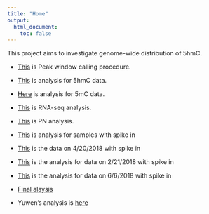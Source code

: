 ```yaml
---
title: "Home"
output:
  html_document:
    toc: false
---
```


This project aims to investigate genome-wide distribution of 5hmC.  

* [This](PeakCalling-procedure.html) is Peak window calling procedure. 
* [This](JumpSeq-analysis.html) is analysis for 5hmC data.
* [Here](5mCAnalysis.html) is analysis for 5mC data. 
* [This](RNA_Seq.html) is RNA-seq analysis. 
* [This](PN-analysis.html) is PN analysis. 
* [This](Sample-with-spikein.html) is analysis for samples with spike in
* [This](5mC5hmC.html) is the data on 4/20/2018 with spike in
* [This](FirstBatch5mC.html) is the analysis for data on 2/21/2018 with spike in
* [This](20180606.html) is the analysis for data on 6/6/2018 with spike in 
* [Final alaysis](FinalAnalysis.html)  



* Yuwen's analysis is [here][Yuwen]

[Yuwen]: http://liu-genomics.github.io/Tiao_Seq/index.html

